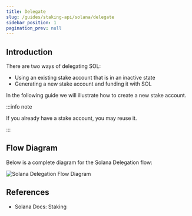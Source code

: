 ```yaml
---
title: Delegate
slug: /guides/staking-api/solana/delegate
sidebar_position: 1
pagination_prev: null
---
```



## Introduction

There are two ways of delegating SOL:

- Using an existing stake account that is in an inactive state
- Generating a new stake account and funding it with SOL

In the following guide we will illustrate how to create a new stake account.

:::info note

If you already have a stake account, you may reuse it.

:::

## Flow Diagram

Below is a complete diagram for the Solana Delegation flow:

<img src={img1} alt="Solana Delegation Flow Diagram" className="inline-image" />

## References

- <Link to="https://docs.solana.com/staking">Solana Docs: Staking</Link>
